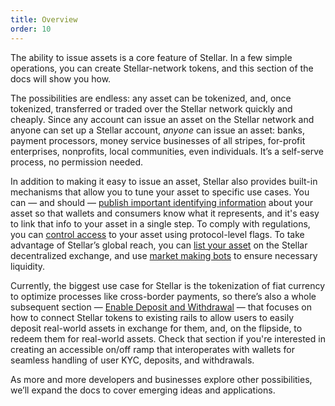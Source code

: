 ```yaml
---
title: Overview
order: 10
---
```


The ability to issue assets is a core feature of Stellar. In a few simple
operations, you can create Stellar-network tokens, and this section of the docs
will show you how.

The possibilities are endless: any asset can be tokenized, and, once tokenized,
transferred or traded over the Stellar network quickly and cheaply. Since any
account can issue an asset on the Stellar network and anyone can set up a
Stellar account, _anyone_ can issue an asset: banks, payment processors, money
service businesses of all stripes, for-profit enterprises, nonprofits, local
communities, even individuals. It’s a self-serve process, no permission needed.

In addition to making it easy to issue an asset, Stellar also provides built-in
mechanisms that allow you to tune your asset to specific use cases. You can —
and should —
[publish important identifying information](publishing-asset-info.mdx) about
your asset so that wallets and consumers know what it represents, and it's easy
to link that info to your asset in a single step. To comply with regulations,
you can [control access](control-asset-access.mdx) to your asset using
protocol-level flags. To take advantage of Stellar’s global reach, you can
[list your asset](list-asset-on-dex.mdx) on the Stellar decentralized exchange,
and use [market making bots](https://kelpbot.io/) to ensure necessary liquidity.

Currently, the biggest use case for Stellar is the tokenization of fiat currency
to optimize processes like cross-border payments, so there’s also a whole
subsequent section —
[Enable Deposit and Withdrawal](../enabling-deposit-and-withdrawal/index.mdx) —
that focuses on how to connect Stellar tokens to existing rails to allow users
to easily deposit real-world assets in exchange for them, and, on the flipside,
to redeem them for real-world assets. Check that section if you're interested in
creating an accessible on/off ramp that interoperates with wallets for seamless
handling of user KYC, deposits, and withdrawals.

As more and more developers and businesses explore other possibilities, we’ll
expand the docs to cover emerging ideas and applications.
